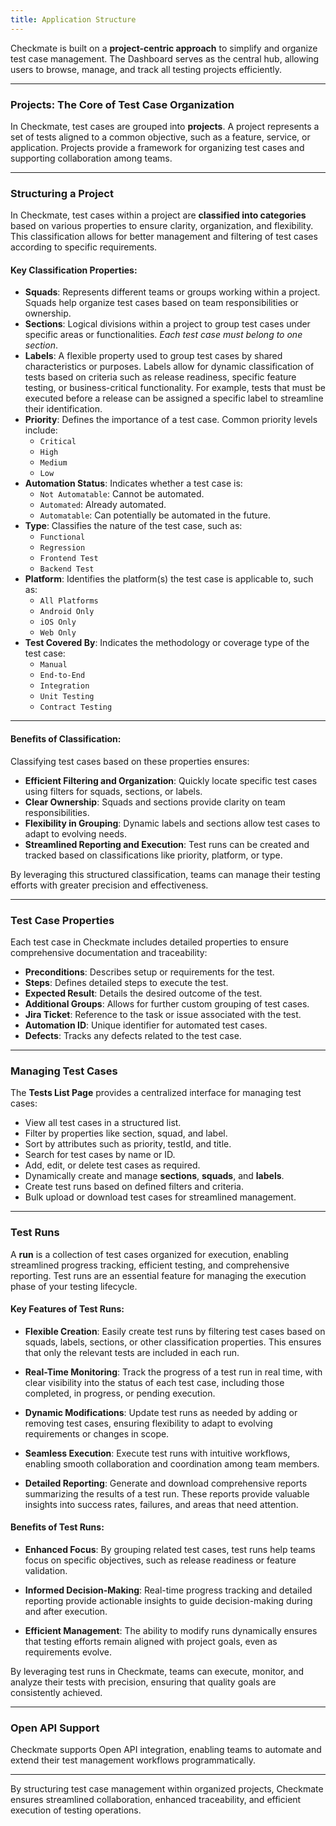 ```yaml
---
title: Application Structure
---
```


Checkmate is built on a **project-centric approach** to simplify and organize test case management. The Dashboard serves as the central hub, allowing users to browse, manage, and track all testing projects efficiently.

---

### Projects: The Core of Test Case Organization

In Checkmate, test cases are grouped into **projects**. A project represents a set of tests aligned to a common objective, such as a feature, service, or application. Projects provide a framework for organizing test cases and supporting collaboration among teams.

---

### Structuring a Project

In Checkmate, test cases within a project are **classified into categories** based on various properties to ensure clarity, organization, and flexibility. This classification allows for better management and filtering of test cases according to specific requirements.

#### Key Classification Properties:

- **Squads**: Represents different teams or groups working within a project. Squads help organize test cases based on team responsibilities or ownership.
- **Sections**: Logical divisions within a project to group test cases under specific areas or functionalities. _Each test case must belong to one section_.
- **Labels**: A flexible property used to group test cases by shared characteristics or purposes. Labels allow for dynamic classification of tests based on criteria such as release readiness, specific feature testing, or business-critical functionality. For example, tests that must be executed before a release can be assigned a specific label to streamline their identification.
- **Priority**: Defines the importance of a test case. Common priority levels include:
  - `Critical`
  - `High`
  - `Medium`
  - `Low`
- **Automation Status**: Indicates whether a test case is:
  - `Not Automatable`: Cannot be automated.
  - `Automated`: Already automated.
  - `Automatable`: Can potentially be automated in the future.
- **Type**: Classifies the nature of the test case, such as:
  - `Functional`
  - `Regression`
  - `Frontend Test`
  - `Backend Test`
- **Platform**: Identifies the platform(s) the test case is applicable to, such as:
  - `All Platforms`
  - `Android Only`
  - `iOS Only`
  - `Web Only`
- **Test Covered By**: Indicates the methodology or coverage type of the test case:
  - `Manual`
  - `End-to-End`
  - `Integration`
  - `Unit Testing`
  - `Contract Testing`

---

#### Benefits of Classification:

Classifying test cases based on these properties ensures:

- **Efficient Filtering and Organization**: Quickly locate specific test cases using filters for squads, sections, or labels.
- **Clear Ownership**: Squads and sections provide clarity on team responsibilities.
- **Flexibility in Grouping**: Dynamic labels and sections allow test cases to adapt to evolving needs.
- **Streamlined Reporting and Execution**: Test runs can be created and tracked based on classifications like priority, platform, or type.

By leveraging this structured classification, teams can manage their testing efforts with greater precision and effectiveness.

---

### Test Case Properties

Each test case in Checkmate includes detailed properties to ensure comprehensive documentation and traceability:

- **Preconditions**: Describes setup or requirements for the test.
- **Steps**: Defines detailed steps to execute the test.
- **Expected Result**: Details the desired outcome of the test.
- **Additional Groups**: Allows for further custom grouping of test cases.
- **Jira Ticket**: Reference to the task or issue associated with the test.
- **Automation ID**: Unique identifier for automated test cases.
- **Defects**: Tracks any defects related to the test case.

---

### Managing Test Cases

The **Tests List Page** provides a centralized interface for managing test cases:

- View all test cases in a structured list.
- Filter by properties like section, squad, and label.
- Sort by attributes such as priority, testId, and title.
- Search for test cases by name or ID.
- Add, edit, or delete test cases as required.
- Dynamically create and manage **sections**, **squads**, and **labels**.
- Create test runs based on defined filters and criteria.
- Bulk upload or download test cases for streamlined management.

---

### Test Runs

A **run** is a collection of test cases organized for execution, enabling streamlined progress tracking, efficient testing, and comprehensive reporting. Test runs are an essential feature for managing the execution phase of your testing lifecycle.

#### Key Features of Test Runs:

- **Flexible Creation**: Easily create test runs by filtering test cases based on squads, labels, sections, or other classification properties. This ensures that only the relevant tests are included in each run.

- **Real-Time Monitoring**: Track the progress of a test run in real time, with clear visibility into the status of each test case, including those completed, in progress, or pending execution.

- **Dynamic Modifications**: Update test runs as needed by adding or removing test cases, ensuring flexibility to adapt to evolving requirements or changes in scope.

- **Seamless Execution**: Execute test runs with intuitive workflows, enabling smooth collaboration and coordination among team members.

- **Detailed Reporting**: Generate and download comprehensive reports summarizing the results of a test run. These reports provide valuable insights into success rates, failures, and areas that need attention.

#### Benefits of Test Runs:

- **Enhanced Focus**: By grouping related test cases, test runs help teams focus on specific objectives, such as release readiness or feature validation.

- **Informed Decision-Making**: Real-time progress tracking and detailed reporting provide actionable insights to guide decision-making during and after execution.

- **Efficient Management**: The ability to modify runs dynamically ensures that testing efforts remain aligned with project goals, even as requirements evolve.

By leveraging test runs in Checkmate, teams can execute, monitor, and analyze their tests with precision, ensuring that quality goals are consistently achieved.

---

### Open API Support

Checkmate supports Open API integration, enabling teams to automate and extend their test management workflows programmatically.

---

By structuring test case management within organized projects, Checkmate ensures streamlined collaboration, enhanced traceability, and efficient execution of testing operations.
